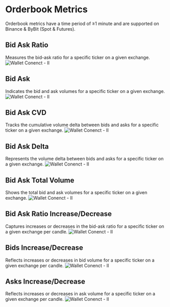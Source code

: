 # Orderbook Metrics

Orderbook metrics have a time period of ≥1 minute and are supported on Binance & ByBit (Spot & Futures).

## Bid Ask Ratio

Measures the bid-ask ratio for a specific ticker on a given exchange.
![Wallet Conenct - II](./../../../../../assets/images/bid-ask-ratio.png)

## Bid Ask

Indicates the bid and ask volumes for a specific ticker on a given exchange.
![Wallet Conenct - II](./../../../../../assets/images/bid-ask.png)

## Bid Ask CVD

Tracks the cumulative volume delta between bids and asks for a specific ticker on a given exchange.
![Wallet Conenct - II](./../../../../../assets/images/bid-ask-cvd.png)

## Bid Ask Delta

Represents the volume delta between bids and asks for a specific ticker on a given exchange.
![Wallet Conenct - II](./../../../../../assets/images/bid-ask-delta.png)

## Bid Ask Total Volume

Shows the total bid and ask volumes for a specific ticker on a given exchange.
![Wallet Conenct - II](./../../../../../assets/images/bid-ask-tv.png)

## Bid Ask Ratio Increase/Decrease

Captures increases or decreases in the bid-ask ratio for a specific ticker on a given exchange per candle.
![Wallet Conenct - II](./../../../../../assets/images/bid-ask-ratio-inc-dec.png)

## Bids Increase/Decrease

Reflects increases or decreases in bid volume for a specific ticker on a given exchange per candle.
![Wallet Conenct - II](./../../../../../assets/images/bids-inc-dec.png)

## Asks Increase/Decrease

Reflects increases or decreases in ask volume for a specific ticker on a given exchange per candle.
![Wallet Conenct - II](./../../../../../assets/images/asks-inc-dec.png)
